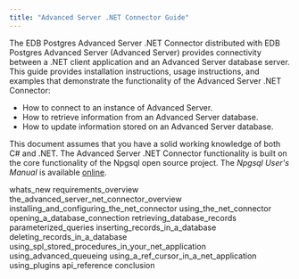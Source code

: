 ```yaml
---
title: "Advanced Server .NET Connector Guide"
---
```




The EDB Postgres Advanced Server .NET Connector distributed with EDB Postgres Advanced Server (Advanced Server) provides connectivity between a .NET client application and an Advanced Server database server. This guide provides installation instructions, usage instructions, and examples that demonstrate the functionality of the Advanced Server .NET Connector:

-   How to connect to an instance of Advanced Server.
-   How to retrieve information from an Advanced Server database.
-   How to update information stored on an Advanced Server database.

This document assumes that you have a solid working knowledge of both C\# and .NET. The Advanced Server .NET Connector functionality is built on the core functionality of the Npgsql open source project. The *Npgsql User's Manual* is available [online](http://www.npgsql.org/doc/index.html).

<div class="toctree" maxdepth="3">

whats\_new requirements\_overview the\_advanced\_server\_net\_connector\_overview installing\_and\_configuring\_the\_net\_connector using\_the\_net\_connector opening\_a\_database\_connection retrieving\_database\_records parameterized\_queries inserting\_records\_in\_a\_database deleting\_records\_in\_a\_database using\_spl\_stored\_procedures\_in\_your\_net\_application using\_advanced\_queueing using\_a\_ref\_cursor\_in\_a\_net\_application using\_plugins api\_reference conclusion

</div>
